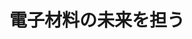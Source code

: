 ﻿---
title: "電子材料の未来を担う"
category: "工学院"
vol: "76"
interviewee: "大友 明"
url: ""
tags: []
pdf: "76-3-otomo.pdf"
career: ""
preface: "大友研究室では、近年注目されている金属酸化物の研究を行なっている。大友先生は、その中でも酸化 亜鉛を電子材料として利用することを考えている。酸化亜鉛は安価で高性能な電子材料としての利用が期 待されているが、半導体としての特性はまだ実用レベルに達していない。本稿では、先生がどのようにし て酸化亜鉛を半導体として利用する道を拓いたのか、その材料化学的な視点について紹介する。"
---
